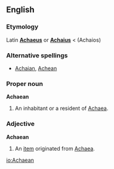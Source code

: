 ==English==

===Etymology===
Latin '''[[Achaeus]]''' or '''[[Achaius]]''' < {{AGr.}} '''{{polytonic|[[Ἀχαιός]]}}''' (Achaios)
===Alternative spellings===
* [[Achaian]], [[Achean]]

===Proper noun===
'''Achaean'''
# An inhabitant or a resident of [[Achaea]].

===Adjective===
'''Achaean'''
# An [[item]] originated from [[Achaea]].

[[io:Achaean]]
